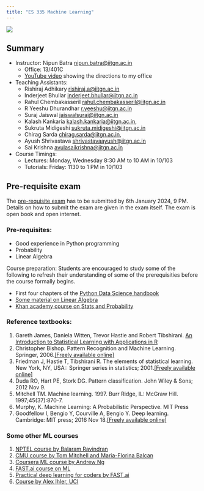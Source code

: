 ```yaml
---
title: "ES 335 Machine Learning"
---
```



![](images/logo.jpeg)

::: {.callout-tip}
## Summary

* Instructor: Nipun Batra <nipun.batra@iitgn.ac.in>
    * Office: 13/401C
    * [YouTube video](https://www.youtube.com/shorts/FmCbCkJQN1g) showing the directions to my office
* Teaching Assistants: 
    * Rishiraj Adhikary <rishiraj.a@iitgn.ac.in>
    * Inderjeet Bhullar <inderjeet.bhullar@iitgn.ac.in>
    * Rahul Chembakasseril <rahul.chembakasseril@iitgn.ac.in>
    * R Yeeshu Dhurandhar <r.yeeshu@iitgn.ac.in>
    * Suraj Jaiswal <jaiswalsuraj@iitgn.ac.in>
    * Kalash Kankaria <kalash.kankaria@iitgn.ac.in>,
    * Sukruta Midigeshi <sukruta.midigeshi@iitgn.ac.in>
    * Chirag Sarda <chirag.sarda@iitgn.ac.in>,
    * Ayush Shrivastava <shrivastavaayush@iitgn.ac.in>
    * Sai Krishna <avulasaikrishna@iitgn.ac.in>
* Course Timings:
    * Lectures:  Monday, Wednesday 8:30 AM to 10 AM in 10/103
    * Tutorials: Friday: 1130 to 1 PM in 10/103

:::



::: {.callout-tip}
## Pre-requisite exam

The [pre-requisite exam](exams/prereq.qmd) has to be submitted by 6th January 2024, 9 PM. Details on how to submit the exam are given in the exam itself. The exam is open book and open internet.
:::


### Pre-requisites:

*   Good experience in Python programming
*   Probability
*   Linear Algebra

Course preparation: Students are encouraged to study some of the following to refresh their understanding of some of the prerequisities before the course formally begins.  

*  First four chapters of the [Python Data Science handbook](https://jakevdp.github.io/PythonDataScienceHandbook/)
*   [Some material on Linear Algebra](https://machinelearningmastery.com/linear-algebra-machine-learning/)
*   [Khan academy course on Stats and Probability](https://www.khanacademy.org/math/statistics-probability)



### Reference textbooks:

1.  Gareth James, Daniela Witten, Trevor Hastie and Robert Tibshirani. [An Introduction to Statistical Learning with Applications in R](http://www-bcf.usc.edu/~gareth/ISL/)
2.  Christopher Bishop. Pattern Recognition and Machine Learning. Springer, 2006.[\[Freely available online\]](https://www.microsoft.com/en-us/research/uploads/prod/2006/01/Bishop-Pattern-Recognition-and-Machine-Learning-2006.pdf)
3.  Friedman J, Hastie T, Tibshirani R. The elements of statistical learning. New York, NY, USA:: Springer series in statistics; 2001.[\[Freely available online\]](https://web.stanford.edu/~hastie/Papers/ESLII.pdf)
4.  Duda RO, Hart PE, Stork DG. Pattern classification. John Wiley & Sons; 2012 Nov 9.
5.  Mitchell TM. Machine learning. 1997. Burr Ridge, IL: McGraw Hill. 1997;45(37):870-7.
6.  Murphy, K. Machine Learning: A Probabilistic Perspective. MIT Press
7.  Goodfellow I, Bengio Y, Courville A, Bengio Y. Deep learning. Cambridge: MIT press; 2016 Nov 18.[\[Freely available online\]](https://www.deeplearningbook.org/)



### Some other ML courses

1.  [NPTEL course by Balaram Ravindran](https://www.youtube.com/watch?v=r4sgKrRL2Ys&list=PL1xHD4vteKYVpaIiy295pg6_SY5qznc77)
2.  [CMU course by Tom Mitchell and Maria-Florina Balcan](http://www.cs.cmu.edu/~ninamf/courses/601sp15/lectures.shtml)
3.  [Coursera ML course by Andrew Ng](https://www.coursera.org/learn/machine-learning)
4.  [FAST.ai course on ML](https://course.fast.ai/ml)
5.  [Practical deep learning for coders by FAST.ai](https://course.fast.ai/index.html)
6.  [Course by Alex Ihler, UCI](http://sli.ics.uci.edu/Classes/2015W-273a)

